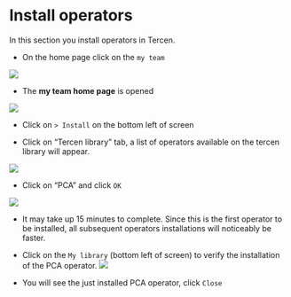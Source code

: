 # Install operators
In this section you install operators in Tercen.


* On the home page click on the `my team`

![](images/my_team.png)

* The **my team home page** is opened

![](images/home_my_team.png)

* Click on `> Install` on the bottom left of screen

* Click on "Tercen library" tab, a list of operators available on the tercen library will appear.

![](images/tercen_library.png)

* Click on "PCA" and click `OK`

![](images/tercen_library_pca.png)

* It may take up 15 minutes to complete. Since this is the first operator to be installed, all subsequent operators installations will noticeably be faster. 

* Click on the `My library` (bottom left of screen) to verify the installation of the PCA operator.
![](images/my_library.png)

* You will see the just installed PCA operator, click `Close`